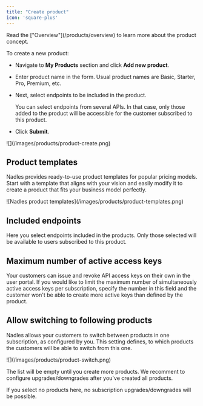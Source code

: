 ```yaml
---
title: "Create product"
icon: 'square-plus'
---
```


<Tip>
Read the ["Overview"](/products/overview) to learn more about the product concept.
</Tip>

To create a new product:

* Navigate to **My Products** section and click **Add new product**.

* Enter product name in the form. Usual product names are Basic, Starter, Pro, Premium, etc.

* Next, select endpoints to be included in the product.

  You can select endpoints from several APIs. In that case, only those added to the product will be accessible for the customer subscribed to this product.

* Click **Submit**.


<Frame>
![](/images/products/product-create.png)
</Frame>

## Product templates

Nadles provides ready-to-use product templates for popular pricing models. Start with a template that aligns with your vision and easily modify it to create a product that fits your business model perfectly.

<Frame>
![Nadles product templates](/images/products/product-templates.png)
</Frame>


## Included endpoints

Here you select endpoints included in the products. Only those selected will be available to users subscribed to this product.

## Maximum number of active access keys

Your customers can issue and revoke API access keys on their own in the user portal.
If you would like to limit the maximum number of simultaneously active access keys per subscription, specify the number in this field and the customer won't be able to create more active keys than defined by the product.

## Allow switching to following products

Nadles allows your customers to switch between products in one subscription, as configured by you.
This setting defines, to which products the customers will be able to switch from this one.

<Frame>
![](/images/products/product-switch.png)
</Frame>

The list will be empty until you create more products.
We recomment to configure upgrades/downgrades after you've created all products.

If you select no products here, no subscription upgrades/downgrades will be possible.
